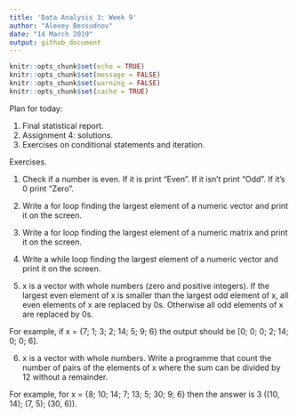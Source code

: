 ```yaml
---
title: 'Data Analysis 3: Week 9'
author: "Alexey Bessudnov"
date: "14 March 2019"
output: github_document
---
```


```r
knitr::opts_chunk$set(echo = TRUE)
knitr::opts_chunk$set(message = FALSE)
knitr::opts_chunk$set(warning = FALSE)
knitr::opts_chunk$set(cache = TRUE)

```
Plan for today:

1. Final statistical report.
2. Assignment 4: solutions.
3. Exercises on conditional statements and iteration.


Exercises.

1. Check if a number is even. If it is print "Even". If it isn't print "Odd". If it's 0 print "Zero".

2. Write a for loop finding the largest element of a numeric vector and print it on the screen.

3. Write a for loop finding the largest element of a numeric matrix and print it on the screen.

4. Write a while loop finding the largest element of a numeric vector and print it on the screen.

5. x is a vector with whole numbers (zero and positive integers).  If the largest even element of x is smaller than the largest odd element of x, all even elements of x are replaced by 0s. Otherwise all odd elements of x are replaced by 0s.

For example, if x = {7; 1; 3; 2; 14; 5; 9; 6} the output should be [0; 0; 0; 2; 14; 0; 0; 6].

6. x is a vector with whole numbers. Write a programme that count the number of pairs of the elements of x where the sum can be divided by 12 without a remainder.

For example, for x = {8; 10; 14; 7; 13; 5; 30; 9; 6} then the answer is 3 ((10, 14); (7, 5); (30, 6)).










